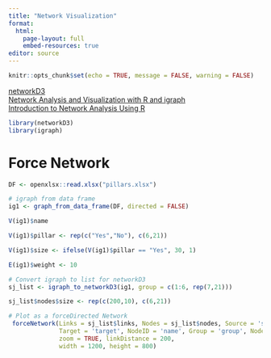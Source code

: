 ```yaml
---
title: "Network Visualization"
format:
  html:
    page-layout: full
    embed-resources: true
editor: source
---
```


```r
knitr::opts_chunk$set(echo = TRUE, message = FALSE, warning = FALSE)
```

[networkD3](https://christophergandrud.github.io/networkD3/)     
[Network Analysis and Visualization with R and igraph](https://kateto.net/netscix2016.html)       
[Introduction to Network Analysis Using R](https://yunranchen.github.io/intro-net-r/index.html)        

```r
library(networkD3)
library(igraph)
```

# Force Network

```r
DF <- openxlsx::read.xlsx("pillars.xlsx")

# igraph from data frame
ig1 <- graph_from_data_frame(DF, directed = FALSE)

V(ig1)$name

V(ig1)$pillar <- rep(c("Yes","No"), c(6,21))

V(ig1)$size <- ifelse(V(ig1)$pillar == "Yes", 30, 1)

E(ig1)$weight <- 10

# Convert igraph to list for networkD3
sj_list <- igraph_to_networkD3(ig1, group = c(1:6, rep(7,21)))

sj_list$nodes$size <- rep(c(200,10), c(6,21))

# Plot as a forceDirected Network
 forceNetwork(Links = sj_list$links, Nodes = sj_list$nodes, Source = 'source',
              Target = 'target', NodeID = 'name', Group = 'group', Nodesize = 'size', 
              zoom = TRUE, linkDistance = 200,
              width = 1200, height = 800)
```



